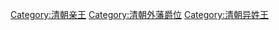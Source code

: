 [[Category:清朝亲王|Category:清朝亲王]]
[[Category:清朝外藩爵位|Category:清朝外藩爵位]]
[[Category:清朝异姓王|Category:清朝异姓王]]